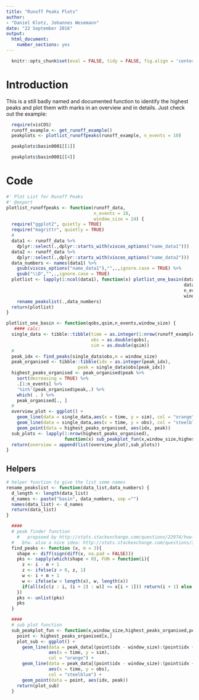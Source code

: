 ```yaml
---
title: "Runoff Peaks Plots"
author: 
- "Daniel Klotz, Johannes Wesemann"
date: "22 September 2016"
output:
  html_document:
    number_sections: yes
---
```


```r
  knitr::opts_chunk$set(eval = FALSE, tidy = FALSE, fig.align = 'center')
```

# Introduction
This is a still badly named and documented function to identify the highest 
peaks and plot them with marks in an overview and in details. 
Just check out the example: 
```r
  require(visCOS)
  runoff_example <- get_runoff_example()
  peakplots <- plotlist_runoffpeaks(runoff_example, n_events = 10)
```

```r
  peakplots$basin0001[[1]]
```

```r
  peakplots$basin0001[[4]]
```


# Code
```r
#' Plot List for Runoff Peaks 
#' @export
plotlist_runoffpeaks <- function(runoff_data,
                                 n_events = 10,
                                 window_size = 24) {
  require("ggplot2", quietly = TRUE)
  require("magrittr", quietly = TRUE)
  #
  data1 <- runoff_data %>%
    dplyr::select(.,dplyr::starts_with(viscos_options("name_data1")))
  data2 <- runoff_data %>%
    dplyr::select(.,dplyr::starts_with(viscos_options("name_data2")))
  data_numbers <- names(data1) %>%
    gsub(viscos_options("name_data1"),"",.,ignore.case = TRUE) %>% 
    gsub("\\D","",.,ignore.case = TRUE)
  plotlist <- lapply(1:ncol(data1), function(x) plotlist_one_basin(data1[,x],
                                                                   data2[,x],
                                                                   n_events, 
                                                                   window_size)) %>%
    rename_peakslist(.,data_numbers)
  return(plotlist)
}
```

```r
plotlist_one_basin <- function(qobs,qsim,n_events,window_size) {
   #### calc:
  single_data <- tibble::tibble(time = as.integer(1:nrow(runoff_example)),
                                obs = as.double(qobs),
                                sim = as.double(qsim))
  #
  peak_idx <- find_peaks(single_data$obs,m = window_size)
  peak_organised <- tibble::tibble(idx = as.integer(peak_idx), 
                           peak = single_data$obs[peak_idx])
  highest_peaks_organised <- peak_organised$peak %>% 
    sort(decreasing = TRUE) %>% 
    .[1:n_events] %>%
    '%in%'(peak_organised$peak,.) %>% 
    which( . ) %>% 
    peak_organised[., ]
  #
  overview_plot <- ggplot() +
    geom_line(data = single_data,aes(x = time, y = sim), col = "orange") + 
    geom_line(data = single_data,aes(x = time, y = obs), col = "steelblue") + 
    geom_point(data = highest_peaks_organised, aes(idx, peak))
  sub_plots <- lapply(1:nrow(highest_peaks_organised),
                      function(x) sub_peakplot_fun(x,window_size,highest_peaks_organised,single_data) )
  return(overview = append(list(overview_plot),sub_plots))
}
```

## Helpers 
```r
# helper function to give the list some names
rename_peakslist <- function(data_list,data_numbers) {
  d_length <- length(data_list)
  d_names <- paste("basin", data_numbers, sep ="")
  names(data_list) <- d_names
  return(data_list)
}
```

```r
  ####
  # peak finder function 
    #   propsoed by http://stats.stackexchange.com/questions/22974/how-to-find-local-peaks-valleys-in-a-series-of-data
  #   btw. also a nice idea: http://stats.stackexchange.com/questions/36309/how-do-i-find-peaks-in-a-dataset
  find_peaks <- function (x, m = 3){
    shape <- diff(sign(diff(x, na.pad = FALSE)))
    pks <- sapply(which(shape < 0), FUN = function(i){
      z <- i - m + 1
      z <- ifelse(z > 0, z, 1)
      w <- i + m + 1
      w <- ifelse(w < length(x), w, length(x))
      if(all(x[c(z : i, (i + 2) : w)] <= x[i + 1])) return(i + 1) else return(numeric(0))
    })
    pks <- unlist(pks)
    pks
  }
```

```r
  ####
  # sub plot function
  sub_peakplot_fun <- function(x,window_size,highest_peaks_organised,peak_data) {
    point <- highest_peaks_organised[x,]
    plot_sub <- ggplot() +
      geom_line(data = peak_data[(point$idx - window_size):(point$idx + window_size),],
                aes(x = time, y = sim), 
                col = "orange") + 
      geom_line(data = peak_data[(point$idx - window_size):(point$idx + window_size),],
                aes(x = time, y = obs), 
                col = "steelblue") + 
      geom_point(data = point, aes(idx, peak))
    return(plot_sub)
  }
```








